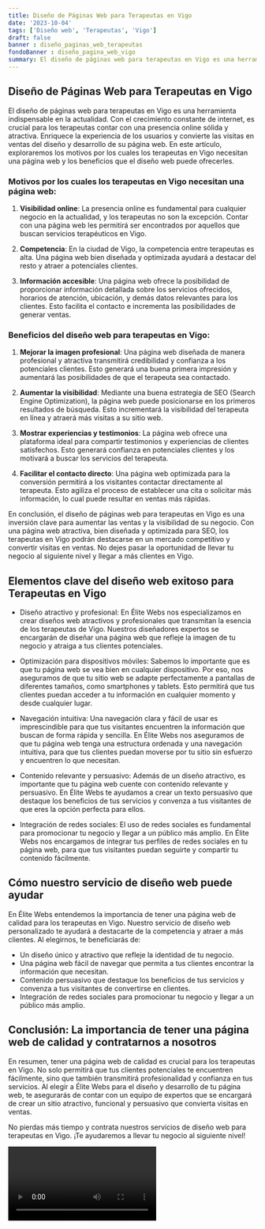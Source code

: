 ```yaml
---
title: Diseño de Páginas Web para Terapeutas en Vigo
date: '2023-10-04'
tags: ['Diseño web', 'Terapeutas', 'Vigo']
draft: false
banner : diseño_paginas_web_terapeutas
fondoBanner : diseño_pagina_web_vigo
summary: El diseño de páginas web para terapeutas en Vigo es una herramienta indispensable en la actualidad. Con el crecimiento constante de internet, es crucial para los terapeutas contar con una presencia online sólida y atractiva. Enriquece la experiencia de los usuarios y convierte las visitas en ventas del diseño y desarrollo de su página web. En este artículo, exploraremos los motivos por los cuales los terapeutas en Vigo necesitan una página web y los beneficios que el diseño web puede ofrecerles.
---
```


## Diseño de Páginas Web para Terapeutas en Vigo

El diseño de páginas web para terapeutas en Vigo es una herramienta indispensable en la actualidad. Con el crecimiento constante de internet, es crucial para los terapeutas contar con una presencia online sólida y atractiva. Enriquece la experiencia de los usuarios y convierte las visitas en ventas del diseño y desarrollo de su página web. En este artículo, exploraremos los motivos por los cuales los terapeutas en Vigo necesitan una página web y los beneficios que el diseño web puede ofrecerles.

### Motivos por los cuales los terapeutas en Vigo necesitan una página web:

1. **Visibilidad online**: La presencia online es fundamental para cualquier negocio en la actualidad, y los terapeutas no son la excepción. Contar con una página web les permitirá ser encontrados por aquellos que buscan servicios terapéuticos en Vigo.

2. **Competencia**: En la ciudad de Vigo, la competencia entre terapeutas es alta. Una página web bien diseñada y optimizada ayudará a destacar del resto y atraer a potenciales clientes.

3. **Información accesible**: Una página web ofrece la posibilidad de proporcionar información detallada sobre los servicios ofrecidos, horarios de atención, ubicación, y demás datos relevantes para los clientes. Esto facilita el contacto e incrementa las posibilidades de generar ventas.

### Beneficios del diseño web para terapeutas en Vigo:

1. **Mejorar la imagen profesional**: Una página web diseñada de manera profesional y atractiva transmitirá credibilidad y confianza a los potenciales clientes. Esto generará una buena primera impresión y aumentará las posibilidades de que el terapeuta sea contactado.

2. **Aumentar la visibilidad**: Mediante una buena estrategia de SEO (Search Engine Optimization), la página web puede posicionarse en los primeros resultados de búsqueda. Esto incrementará la visibilidad del terapeuta en línea y atraerá más visitas a su sitio web.

3. **Mostrar experiencias y testimonios**: La página web ofrece una plataforma ideal para compartir testimonios y experiencias de clientes satisfechos. Esto generará confianza en potenciales clientes y los motivará a buscar los servicios del terapeuta.

4. **Facilitar el contacto directo**: Una página web optimizada para la conversión permitirá a los visitantes contactar directamente al terapeuta. Esto agiliza el proceso de establecer una cita o solicitar más información, lo cual puede resultar en ventas más rápidas.

En conclusión, el diseño de páginas web para terapeutas en Vigo es una inversión clave para aumentar las ventas y la visibilidad de su negocio. Con una página web atractiva, bien diseñada y optimizada para SEO, los terapeutas en Vigo podrán destacarse en un mercado competitivo y convertir visitas en ventas. No dejes pasar la oportunidad de llevar tu negocio al siguiente nivel y llegar a más clientes en Vigo.

<GifSeo />

<Cta />

## Elementos clave del diseño web exitoso para Terapeutas en Vigo

- Diseño atractivo y profesional: En Élite Webs nos especializamos en crear diseños web atractivos y profesionales que transmitan la esencia de los terapeutas de Vigo. Nuestros diseñadores expertos se encargarán de diseñar una página web que refleje la imagen de tu negocio y atraiga a tus clientes potenciales.

- Optimización para dispositivos móviles: Sabemos lo importante que es que tu página web se vea bien en cualquier dispositivo. Por eso, nos aseguramos de que tu sitio web se adapte perfectamente a pantallas de diferentes tamaños, como smartphones y tablets. Esto permitirá que tus clientes puedan acceder a tu información en cualquier momento y desde cualquier lugar.

- Navegación intuitiva: Una navegación clara y fácil de usar es imprescindible para que tus visitantes encuentren la información que buscan de forma rápida y sencilla. En Élite Webs nos aseguramos de que tu página web tenga una estructura ordenada y una navegación intuitiva, para que tus clientes puedan moverse por tu sitio sin esfuerzo y encuentren lo que necesitan.

- Contenido relevante y persuasivo: Además de un diseño atractivo, es importante que tu página web cuente con contenido relevante y persuasivo. En Élite Webs te ayudamos a crear un texto persuasivo que destaque los beneficios de tus servicios y convenza a tus visitantes de que eres la opción perfecta para ellos.

- Integración de redes sociales: El uso de redes sociales es fundamental para promocionar tu negocio y llegar a un público más amplio. En Élite Webs nos encargamos de integrar tus perfiles de redes sociales en tu página web, para que tus visitantes puedan seguirte y compartir tu contenido fácilmente.

## Cómo nuestro servicio de diseño web puede ayudar

En Élite Webs entendemos la importancia de tener una página web de calidad para los terapeutas en Vigo. Nuestro servicio de diseño web personalizado te ayudará a destacarte de la competencia y atraer a más clientes. Al elegirnos, te beneficiarás de:

- Un diseño único y atractivo que refleje la identidad de tu negocio.
- Una página web fácil de navegar que permita a tus clientes encontrar la información que necesitan.
- Contenido persuasivo que destaque los beneficios de tus servicios y convenza a tus visitantes de convertirse en clientes.
- Integración de redes sociales para promocionar tu negocio y llegar a un público más amplio.

## Conclusión: La importancia de tener una página web de calidad y contratarnos a nosotros

En resumen, tener una página web de calidad es crucial para los terapeutas en Vigo. No solo permitirá que tus clientes potenciales te encuentren fácilmente, sino que también transmitirá profesionalidad y confianza en tus servicios. Al elegir a Élite Webs para el diseño y desarrollo de tu página web, te asegurarás de contar con un equipo de expertos que se encargará de crear un sitio atractivo, funcional y persuasivo que convierta visitas en ventas.

No pierdas más tiempo y contrata nuestros servicios de diseño web para terapeutas en Vigo. ¡Te ayudaremos a llevar tu negocio al siguiente nivel!

<Video />

<CtaBot job='Terapeutas' city='Vigo'/>

<Gmaps query='Vigo+españa+maps' />